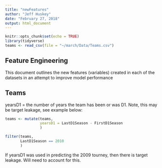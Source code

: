 ```yaml
---
title: "newFeatures"
author: "Jeff Huskey"
date: "February 27, 2018"
output: html_document
---
```


```r
knitr::opts_chunk$set(echo = TRUE)
library(tidyverse)
teams <- read_csv(file = "~/march/Data/Teams.csv")
```

## Feature Engineering

This document outlines the new features (variables) created in each of the datasets in an attempt to improve model performance

## Teams

yearsD1 = the number of years the team has been or was D1. Note, this may be target leakage, see example below:

```r
teams <- mutate(teams,
                yearsD1 = LastD1Season - FirstD1Season
                )

filter(teams,
       LastD1Season == 2010
       )
```

If yearsD1 was used in predicting the 2009 tourney, then there is target leakage. Will need to account for this.
